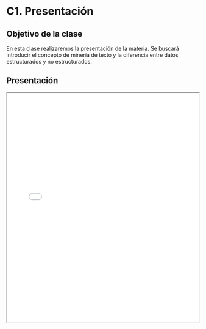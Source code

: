 # C1. Presentación

## **Objetivo de la clase**

En esta clase realizaremos la presentación de la materia. Se buscará introducir el concepto de minería de texto y la diferencia entre datos estructurados y no estructurados.

## **Presentación**

<iframe src="presentaciones/clase_1/intro_tm.html" width="100%" height="600px">

</iframe>

